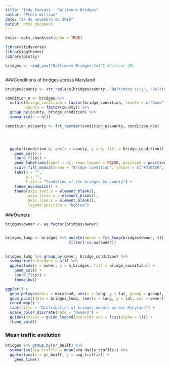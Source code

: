 ---
title: "Tidy Tuesdat - Baltimore Bridges"
author: "Pedro William"
date: "27 de novembro de 2018"
output: html_document
---

```{r setup, include=FALSE}
knitr::opts_chunk$set(echo = TRUE)
```

```{r}
library(tidyverse)
library(ggthemes)
library(plotly)

bridges <- read_csv("Baltimore Bridges.txt") #Colocar URL



```



###Conditions of bridges across Maryland

```{r}

bridges$county <- str_replace(bridges$county, "Baltimore city", "Baltimore City")

condition_n <- bridges %>%
  mutate(bridge_condition = factor(bridge_condition, levels = c("Good", "Fair", "Poor")),
         county = factor(county)) %>% 
  group_by(county, bridge_condition) %>% 
  summarise(n = n())

condition_n$county <- fct_reorder(condition_n$county, condition_n$n)



 
  ggplot(condition_n, aes(x = county, y = n, fill = bridge_condition)) +
    geom_col() +
    coord_flip() +
    geom_label(aes(label = n), show.legend = FALSE, position = position_stack(0.9)) +
    scale_fill_manual(name = "Bridge condition", values = c("#71BBD0", "#ABD5E1", "#CCCCCC")) +
    labs(x = "",
         y = "",
         title = "Condition of the bridges by county") +
    theme_economist() +
    theme(axis.text.x = element_blank(),
          axis.ticks.x = element_blank(),
          axis.line.x = element_blank(),
          legend.position = "bottom")
```



###Owners 
```{r}

bridges$owner <- as.factor(bridges$owner)


bridges_lump <- bridges %>% mutate(owner = fct_lump(bridges$owner, 4)) %>% 
                            filter(!is.na(owner))
  

```

```{r}

bridges_lump %>% group_by(owner, bridge_condition) %>%
  summarise(n_bridges = n()) %>% 
  ggplot(aes(x = owner, y = n_bridges, fill = bridge_condition)) +
    geom_col() +
    coord_flip() +
    theme_bw()


```



```{r}
ggplot() +
  geom_polygon(data = maryland, aes(x = long, y = lat, group = group), fill = "white", col = "black") +
  geom_point(data = bridges_lump, (aes(x = long, y = lat, col = owner)), alpha = 0.2) +
  coord_map() +
  labs(title = "Distribution of bridges-owners across Maryland") +
  scale_color_discrete(name = "Owners") +
  guides(colour = guide_legend(override.aes = list(alpha = 1))) +
  theme_void()

```

### Mean traffic evolution

```{r}
bridges %>% group_by(yr_built) %>% 
  summarise(avg_traffic = mean(avg_daily_traffic)) %>% 
  ggplot(aes(x = yr_built, y = avg_traffic)) +
    geom_line()
```


